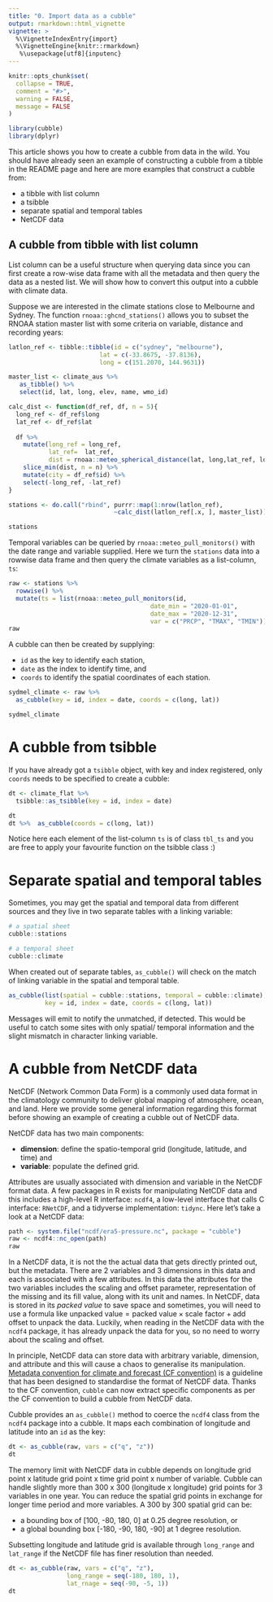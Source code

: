 ```yaml
---
title: "0. Import data as a cubble"
output: rmarkdown::html_vignette
vignette: >
  %\VignetteIndexEntry{import}
  %\VignetteEngine{knitr::rmarkdown}
   %\usepackage[utf8]{inputenc}
---
```


```r
knitr::opts_chunk$set(
  collapse = TRUE,
  comment = "#>", 
  warning = FALSE,
  message = FALSE
)

library(cubble)
library(dplyr)
```

This article shows you how to create a cubble from data in the wild. You should have already seen an example of constructing a cubble from a tibble in the README page and here are more examples that construct a cubble from:  

  - a tibble with list column  
  - a tsibble 
  - separate spatial and temporal tables
  - NetCDF data
  
## A cubble from tibble with list column

List column can be a useful structure when querying data since you can first create a row-wise data frame with all the metadata and then query the data as a nested list. We will show how to convert this output into a cubble with climate data.

Suppose we are interested in the climate stations close to Melbourne and Sydney. The function `rnoaa::ghcnd_stations()` allows you to subset the RNOAA station master list with some criteria on variable, distance and recording years: 

```r
latlon_ref <- tibble::tibble(id = c("sydney", "melbourne"),
                         lat = c(-33.8675, -37.8136),
                         long = c(151.2070, 144.9631))

master_list <- climate_aus %>%  
   as_tibble() %>%  
   select(id, lat, long, elev, name, wmo_id)

calc_dist <- function(df_ref, df, n = 5){
  long_ref <- df_ref$long
  lat_ref <- df_ref$lat
  
  df %>%  
    mutate(long_ref = long_ref,
           lat_ref=  lat_ref,
           dist = rnoaa::meteo_spherical_distance(lat, long,lat_ref, long_ref)) %>%  
    slice_min(dist, n = n) %>%  
    mutate(city = df_ref$id) %>%  
    select(-long_ref, -lat_ref)
}

stations <- do.call("rbind", purrr::map(1:nrow(latlon_ref), 
                             ~calc_dist(latlon_ref[.x, ], master_list)))
```

```r
stations
```

Temporal variables can be queried by `rnoaa::meteo_pull_monitors()` with the date range and variable supplied. Here we turn the `stations` data into a rowwise data frame and then query the climate variables as a list-column, `ts`:  

```r
raw <- stations %>%  
  rowwise() %>%  
  mutate(ts = list(rnoaa::meteo_pull_monitors(id, 
                                       date_min = "2020-01-01", 
                                       date_max = "2020-12-31",
                                       var = c("PRCP", "TMAX", "TMIN")) %>%  select(-id))) 
raw
```

A cubble can then be created by supplying:

  - `id` as the key to identify each station, 
  - `date` as the index to identify time, and 
  - `coords` to identify the spatial coordinates of each station.

```r
sydmel_climate <- raw %>%  
  as_cubble(key = id, index = date, coords = c(long, lat))

sydmel_climate
```

# A cubble from tsibble

If you have already got a `tsibble` object, with key and index registered, only `coords` needs to be specified to create a cubble:

```r
dt <- climate_flat %>%  
  tsibble::as_tsibble(key = id, index = date)
```

```r
dt
dt %>%  as_cubble(coords = c(long, lat))
```

Notice here each element of the list-column `ts` is of class `tbl_ts` and you are free to apply your favourite function on the tsibble class :)

# Separate spatial and temporal tables

Sometimes, you may get the spatial and temporal data from different sources and they live in two separate tables with a linking variable:

```r
# a spatial sheet
cubble::stations

# a temporal sheet
cubble::climate
```

When created out of separate tables, `as_cubble()` will check on the match of linking variable in the spatial and temporal table. 

```r
as_cubble(list(spatial = cubble::stations, temporal = cubble::climate),
          key = id, index = date, coords = c(long, lat))
```

Messages will emit to notify the unmatched, if detected. This would be useful to catch some sites with only spatial/ temporal information and the slight mismatch in character linking variable.


# A cubble from NetCDF data

NetCDF (Network Common Data Form) is a commonly used data format in the climatology community to deliver global mapping of atmosphere, ocean, and land. Here we provide some general information regarding this format before showing an example of creating a cubble out of NetCDF data. 

NetCDF data has two main components: 

  - **dimension**: define the spatio-temporal grid (longitude, latitude, and time) and 
  - **variable**: populate the defined grid. 
  
Attributes are usually associated with dimension and variable in the NetCDF format data. A few packages in R exists for manipulating NetCDF data and this includes a high-level R interface: `ncdf4`, a low-level interface that calls C interface: `RNetCDF`, and a tidyverse implementation: `tidync`. Here let's take a look at a NetCDF data: 

```r
path <- system.file("ncdf/era5-pressure.nc", package = "cubble")
raw <- ncdf4::nc_open(path)
raw
```

In a NetCDF data, it is not the the actual data that gets directly printed out, but the metadata. There are 2 variables and 3 dimensions in this data and each is associated with a few attributes. In this data the attributes for the two variables includes the scaling and offset parameter, representation of the missing and its fill value, along with its unit and names. In NetCDF, data is stored in its *packed value* to save space and sometimes, you will need to use a formula like $\text{unpacked value} = \text{packed value} \times \text{scale factor} + \text{add offset}$ to unpack the data. Luckily, when reading in the NetCDF data with the `ncdf4` package, it has already unpack the data for you, so no need to worry about the scaling and offset. 

In principle, NetCDF data can store data with arbitrary variable, dimension, and attribute and this will cause a chaos to generalise its manipulation. [Metadata convention for climate and forecast (CF convention)](http://cfconventions.org/) is a guideline that has been designed to standardise the format of NetCDF data. Thanks to the CF convention, `cubble` can now extract specific components as per the CF convention to build a cubble from NetCDF data. 

Cubble provides an `as_cubble()` method to coerce the `ncdf4` class from the `ncdf4` package into a cubble. It maps each combination of longitude and latitude into an `id` as the key:

```r
dt <- as_cubble(raw, vars = c("q", "z"))
dt
```

The memory limit with NetCDF data in cubble depends on longitude grid point x latitude grid point x time grid point x number of variable. Cubble can handle slightly more than 300 x 300 (longitude x longitude) grid points for 3 variables in one year. You can reduce the spatial grid points in exchange for longer time period and more variables. A 300 by 300 spatial grid can be:
  
  - a bounding box of [100, -80, 180, 0] at 0.25 degree resolution, or 
  - a global bounding box [-180, -90, 180, -90] at 1 degree resolution. 
  
Subsetting longitude and latitude grid is available through `long_range` and `lat_range` if the NetCDF file has finer resolution than needed.

```r
dt <- as_cubble(raw, vars = c("q", "z"),
                long_range = seq(-180, 180, 1),
                lat_rnage = seq(-90, -5, 1))
dt
```

